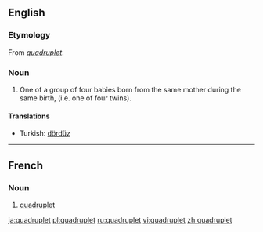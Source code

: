 {{wikipedia}}
==English==
{{coefficient}}

===Etymology===
From {{etyl|fr}} ''[[#French|quadruplet]]''.

===Noun===
{{en-noun}}

# One of a group of four babies born from the same mother during the same birth, (i.e. one of four twins).

====Translations====
*Turkish: [[dördüz]]

----

==French==

===Noun===
{{fr-noun|m}}

# [[#Noun|quadruplet]]

[[ja:quadruplet]]
[[pl:quadruplet]]
[[ru:quadruplet]]
[[vi:quadruplet]]
[[zh:quadruplet]]
